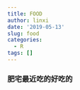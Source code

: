 ```yaml
---
title: FOOD
author: linxi
date: '2019-05-13'
slug: food
categories:
  - R
tags: []
---
```


### 肥宅最近吃的好吃的

